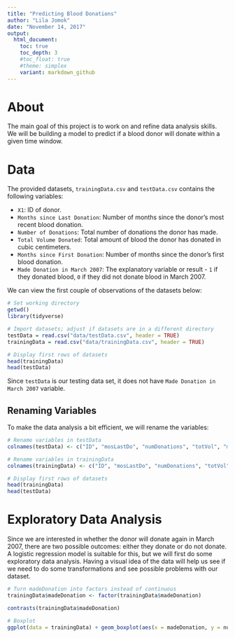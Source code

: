 ```yaml
---
title: "Predicting Blood Donations"
author: "Lila Jomok"
date: "November 14, 2017"
output:
  html_document:
    toc: true
    toc_depth: 3
    #toc_float: true
    #theme: simplex
    variant: markdown_github
---
```


# About
The main goal of this project is to work on and refine data analysis skills. We will be building a model to predict if a blood donor will donate within a given time window. 

# Data
The provided datasets, `trainingData.csv` and `testData.csv` contains the following variables:

- `X1`: ID of donor.
- `Months since Last Donation`: Number of months since the donor's most recent blood donation.
- `Number of Donations`: Total number of donations the donor has made.
- `Total Volume Donated`: Total amount of blood the donor has donated in cubic centimeters.
- `Months since First Donation`: Number of months since the donor's first blood donation.
- `Made Donation in March 2007`: The explanatory variable or result - `1` if they donated blood, `0` if they did not donate blood in March 2007.

We can view the first couple of observations of the datasets below:
```r
# Set working directory
getwd()
library(tidyverse)

# Import datasets; adjust if datasets are in a different directory
testData = read.csv("data/testData.csv", header = TRUE)
trainingData = read.csv("data/trainingData.csv", header = TRUE)

# Display first rows of datasets
head(trainingData)
head(testData)
```
Since `testData` is our testing data set, it does not have `Made Donation in March 2007` variable.

## Renaming Variables
To make the data analysis a bit efficient, we will rename the variables:
```r
# Rename variables in testData
colnames(testData) <- c("ID", "mosLastDo", "numDonations", "totVol", "mosFirstDo")

# Rename variables in trainingData
colnames(trainingData) <- c("ID", "mosLastDo", "numDonations", "totVol", "mosFirstDo", "madeDonation")

# Display first rows of datasets
head(trainingData)
head(testData)
```

# Exploratory Data Analysis
Since we are interested in whether the donor will donate again in March 2007, there are two possible outcomes: either they donate or do not donate. A logistic regression model is suitable for this, but we will first do some exploratory data analysis. Having a visual idea of the data will help us see if we need to do some transformations and see possible problems with our dataset.

```r
# Turn madeDonation into factors instead of continuous
trainingData$madeDonation <- factor(trainingData$madeDonation)

contrasts(trainingData$madeDonation)

# Boxplot
ggplot(data = trainingData) + geom_boxplot(aes(x = madeDonation, y = numDonations))
```

